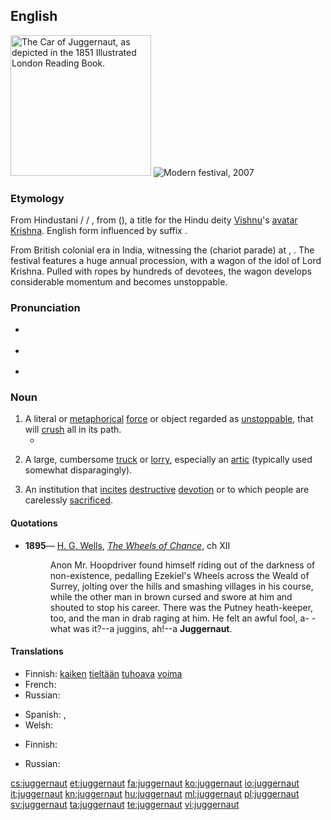 {{was wotd|2006|December|29}}
{{wikipedia}}
==English==
[[File:Juggernaut - Project Gutenberg eBook 11921.jpg|thumbnail|225px|right|The Car of Juggernaut, as depicted in the 1851 ''Illustrated London Reading Book''.]]
[[File:Rath Yatra Puri 2007 11071 crop.jpg|thumb|Modern festival, 2007]]

===Etymology===
From Hindustani {{etyl|hi|en}} {{term|जगन्नाथ|lang=hi}}/{{etyl|or|en}} {{term|ଜଗନ୍ନାଥ|lang=or}}/ {{etyl|ur|en}} {{term|جگناتھ|جگنّاتھ|tr=jagannāth|lang=ur}}, from {{etyl|sa|en}} {{term|जगन्नाथ||lord of the universe|lang=sa|tr=jagannātha}} ({{w|Jagannath}}), a title for the Hindu deity [[Vishnu]]'s [[avatar]] [[Krishna]]. English form influenced by suffix {{term|-naut||sailor|lang=en}}.

From British colonial era in India, witnessing the {{w|Rath Yatra}} (chariot parade) at {{w|Puri}}, {{w|Orissa}}. The festival features a huge annual procession, with a wagon of the idol of Lord Krishna. Pulled with ropes by hundreds of devotees, the wagon develops considerable momentum and becomes unstoppable.

===Pronunciation===
* {{a|RP}} {{IPA|/ˈdʒʌ.ɡə.nɔːt/}}
* {{a|US}} {{IPA|/ˈdʒʌ.ɡɚ.nɑt/}}
* {{audio|en-us-juggernaut.ogg|Audio (US)}}

===Noun===
{{en-noun}}

# A literal or [[metaphorical]] [[force]] or object regarded as [[unstoppable]], that will [[crush]] all in its path.
#*{{quote-news
|year=2011
|date=October 1
|author=Saj Chowdhury
|title=Wolverhampton   1 - 2   Newcastle
|work=BBC Sport
|url=http://news.bbc.co.uk/sport2/hi/football/eng_prem/15045306.stm
|page=
|passage=McCarthy will point to their bad luck but the statistics now show that Wolves have lost four league matches and have claimed one point from a possible 15 - so it may prove to be another difficult season for the Midlands side.<br>In contrast, the Newcastle '''juggernaut''' rolls on.}}
# {{British}} A large, cumbersome [[truck]] or [[lorry]], especially an [[artic]] (typically used somewhat disparagingly).
# An institution that [[incite]]s [[destructive]] [[devotion]] or to which people are carelessly [[sacrificed]].

====Quotations====
* '''1895'''— [[w:H. G. Wells|H. G. Wells]], ''[[s:The Wheels of Chance|The Wheels of Chance]]'', ch XII
*: Anon Mr. Hoopdriver found himself riding out of the darkness of non-existence, pedalling Ezekiel's Wheels across the Weald of Surrey, jolting over the hills and smashing villages in his course, while the other man in brown cursed and swore at him and shouted to stop his career. There was the Putney heath-keeper, too, and the man in drab raging at him. He felt an awful fool, a- -what was it?--a juggins, ah!--a '''Juggernaut'''.

====Translations====
{{trans-top|A literal or metaphorical force or object regarded as unstoppable, that will crush all in its path}}
* Finnish: [[kaikki|kaiken]] [[tie#Finnish|tieltään]] [[tuhoava]] [[voima]]
* French: {{t+|fr|rouleau compresseur|m}}
* Russian: {{t-|ru|джаггернаут|m|tr=džaggernáut|sc=Cyrl}} {{qualifier|also capitalised}}
{{trans-mid}}
* Spanish: {{t-|es|montruo|m}}, {{t+|es|gigante|m}}
* Welsh: {{t-|cy|jygarnot|m}}
{{trans-bottom}}

{{trans-top|A large, cumbersome truck or lorry}}
* Finnish: {{t-|fi|täysperävaunurekka}}
{{trans-mid}}
* Russian: {{qualifier|огро́мный}} {{t+|ru|грузовик|m|tr=gruzovík|sc=Cyrl}}
{{trans-bottom}}

{{trans-top|An institution that incites destructive devotion or to which people are carelessly sacrificed}}
{{trans-mid}}
{{trans-bottom}}

[[cs:juggernaut]]
[[et:juggernaut]]
[[fa:juggernaut]]
[[ko:juggernaut]]
[[io:juggernaut]]
[[it:juggernaut]]
[[kn:juggernaut]]
[[hu:juggernaut]]
[[ml:juggernaut]]
[[pl:juggernaut]]
[[sv:juggernaut]]
[[ta:juggernaut]]
[[te:juggernaut]]
[[vi:juggernaut]]